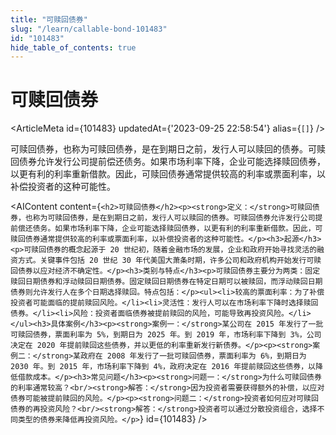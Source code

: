 ```yaml
---
title: "可赎回债券"
slug: "/learn/callable-bond-101483"
id: "101483"
hide_table_of_contents: true
---
```



# 可赎回债券

<ArticleMeta id={101483} updatedAt={'2023-09-25 22:58:54'} alias={`[]`} />
<div className='border-solid border-b border-t-0 my-4 border-[var(--ifm-color-gray-300)]' />

可赎回债券，也称为可赎回债券，是在到期日之前，发行人可以赎回的债券。可赎回债券允许发行公司提前偿还债务。如果市场利率下降，企业可能选择赎回债券，以更有利的利率重新借款。因此，可赎回债券通常提供较高的利率或票面利率，以补偿投资者的这种可能性。

<AIContent content={`<h2>可赎回债券</h2><p><strong>定义：</strong>可赎回债券，也称为可赎回债券，是在到期日之前，发行人可以赎回的债券。可赎回债券允许发行公司提前偿还债务。如果市场利率下降，企业可能选择赎回债券，以更有利的利率重新借款。因此，可赎回债券通常提供较高的利率或票面利率，以补偿投资者的这种可能性。</p><h3>起源</h3><p>可赎回债券的概念起源于 20 世纪初，随着金融市场的发展，企业和政府开始寻找灵活的融资方式。关键事件包括 20 世纪 30 年代美国大萧条时期，许多公司和政府机构开始发行可赎回债券以应对经济不确定性。</p><h3>类别与特点</h3><p>可赎回债券主要分为两类：固定赎回日期债券和浮动赎回日期债券。固定赎回日期债券在特定日期可以被赎回，而浮动赎回日期债券则允许发行人在多个日期选择赎回。特点包括：</p><ul><li>较高的票面利率：为了补偿投资者可能面临的提前赎回风险。</li><li>灵活性：发行人可以在市场利率下降时选择赎回债券。</li><li>风险：投资者面临债券被提前赎回的风险，可能导致再投资风险。</li></ul><h3>具体案例</h3><p><strong>案例一：</strong>某公司在 2015 年发行了一批可赎回债券，票面利率为 5%，到期日为 2025 年。到 2019 年，市场利率下降到 3%，公司决定在 2020 年提前赎回这些债券，并以更低的利率重新发行新债券。</p><p><strong>案例二：</strong>某政府在 2008 年发行了一批可赎回债券，票面利率为 6%，到期日为 2030 年。到 2015 年，市场利率下降到 4%，政府决定在 2016 年提前赎回这些债券，以降低借款成本。</p><h3>常见问题</h3><p><strong>问题一：</strong>为什么可赎回债券的利率通常较高？<br/><strong>解答：</strong>因为投资者需要获得额外的补偿，以应对债券可能被提前赎回的风险。</p><p><strong>问题二：</strong>投资者如何应对可赎回债券的再投资风险？<br/><strong>解答：</strong>投资者可以通过分散投资组合，选择不同类型的债券来降低再投资风险。</p>`} id={101483} />
